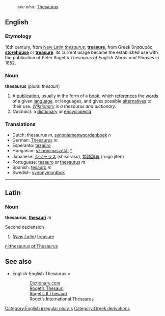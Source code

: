 :''see also:'' [[Thesaurus]]
==English==
===Etymology===
16th century, from [[New Latin]] ''[[thesaurus]]'', '''[[treasure]]''', from Greek θησαυρός, '''[[storehouse]]''' or '''[[treasure]]'''.  Its current usage became the established use with the publication of Peter Roget's ''Thesaurus of English Words and Phrases'' in 1852.

===Noun===
{{wikipedia}}
'''thesaurus'''  (plural ''thesauri'')
#A [[publication]], usually in the form of a [[book]], which [[reference]]s the [[word]]s of a given [[language]], or languages, and gives possible [[alternative]]s to their use. ''[[Wiktionary]] is a thesaurus and dictionary''.
#''(Archaic):'' a [[dictionary]] or [[encyclopedia]]

===Translations===
*Dutch: thesaurus ''m'', [[synoniemenwoordenboek]] ''n''
*German: [[Thesaurus]] ''m''
*Esperanto: [[tezaŭro]]
*Hungarian: [[szinonímaszótár]] [[:hu:szinonímaszótár|°]]
*Japanese: [[シソーラス]] (shisōrasu), [[類語辞典]] (ruigo jiten)
*Portuguese: [[tesauro]] or  [[thesaurus]] ''m''
*Spanish: [[tesauro]] ''m''
*Swedish: [[synonymordbok]]

----

==Latin==
===Noun===
'''thesaurus''', '''[[thesauri]]''' ''m''

Second declension

# ''([[New Latin]])'' [[treasure]]

[[Category:English irregular plurals]]
[[Category:Greek derivations]]

[[nl:thesaurus]]
[[pt:Thesaurus]]

==See also==
* English-English Thesaurus =
:: [http://dictionary.reference.com/  Dictionary.com]  
:: [http://www.bartleby.com/thesauri/  Roget’s Thesauri]
:: [http://www.bartleby.com/62/  Roget’s II Thesauri]
:: [http://www.bartleby.com/110/  Roget’s International Thesaurus]
